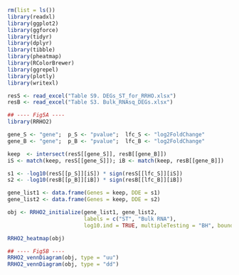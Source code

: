 ```r
rm(list = ls())
library(readxl)
library(ggplot2)
library(ggforce)
library(tidyr)
library(dplyr) 
library(tibble)
library(pheatmap)
library(RColorBrewer)
library(ggrepel)
library(plotly)
library(writexl)
```



```r
resS <- read_excel("Table S9. DEGs_ST_for_RRHO.xlsx")
resB <- read_excel("Table S3. Bulk_RNAsq_DEGs.xlsx")
```



```r
## ---- Fig5A ----
library(RRHO2)

gene_S <- "gene";  p_S <- "pvalue";  lfc_S <- "log2FoldChange"
gene_B <- "gene";  p_B <- "pvalue";  lfc_B <- "log2FoldChange"

keep  <- intersect(resS[[gene_S]], resB[[gene_B]])
iS <- match(keep, resS[[gene_S]]); iB <- match(keep, resB[[gene_B]])

s1 <- -log10(resS[[p_S]][iS]) * sign(resS[[lfc_S]][iS])
s2 <- -log10(resB[[p_B]][iB]) * sign(resB[[lfc_B]][iB])

gene_list1 <- data.frame(Genes = keep, DDE = s1)
gene_list2 <- data.frame(Genes = keep, DDE = s2)

obj <- RRHO2_initialize(gene_list1, gene_list2,
                        labels = c("ST", "Bulk RNA"),
                        log10.ind = TRUE, multipleTesting = "BH", boundary = 0.025)

RRHO2_heatmap(obj)
```
```r
## ---- Fig5B ----
RRHO2_vennDiagram(obj, type = "uu")
RRHO2_vennDiagram(obj, type = "dd")
```






